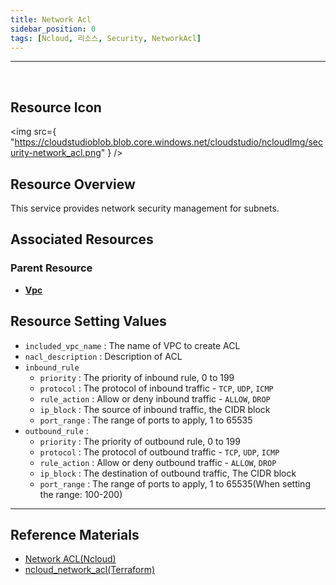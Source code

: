 ```yaml
---
title: Network Acl
sidebar_position: 0
tags: [Ncloud, 리소스, Security, NetworkAcl]
---
```


<hr />
<br />

## Resource Icon

<img
    src={
        "https://cloudstudioblob.blob.core.windows.net/cloudstudio/ncloudImg/security-network_acl.png"
    }
/>

## Resource Overview

This service provides network security management for subnets.

## Associated Resources

### Parent Resource

-   [**Vpc**](https://docs.cstudio.app/en/docs/resource/ncloud/Networking/Vpc)

## Resource Setting Values

-   `included_vpc_name` : The name of VPC to create ACL
-   `nacl_description` : Description of ACL
-   `inbound_rule`
    -   `priority` : The priority of inbound rule, 0 to 199
    -   `protocol` : The protocol of inbound traffic - `TCP`, `UDP`, `ICMP`
    -   `rule_action` : Allow or deny inbound traffic - `ALLOW`, `DROP`
    -   `ip_block` : The source of inbound traffic, the CIDR block
    -   `port_range` : The range of ports to apply, 1 to 65535
-   `outbound_rule` :
    -   `priority` : The priority of outbound rule, 0 to 199
    -   `protocol` : The protocol of outbound traffic - `TCP`, `UDP`, `ICMP`
    -   `rule_action` : Allow or deny outbound traffic - `ALLOW`, `DROP`
    -   `ip_block` : The destination of outbound traffic, The CIDR block
    -   `port_range` : The range of ports to apply, 1 to 65535(When setting the range: 100-200)

---

## Reference Materials

-   [Network ACL(Ncloud)](https://guide.ncloud-docs.com/en/docs/vpc-nacl-vpc)
-   [ncloud_network_acl(Terraform)](https://registry.terraform.io/providers/NaverCloudPlatform/ncloud/latest/en/docs/resources/network_acl)
